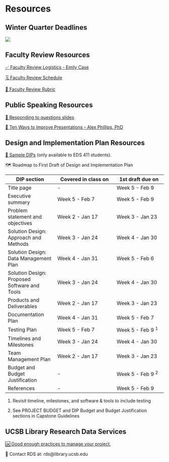# Resources

## Winter Quarter Deadlines

![](/images/winter_deadlines.png)

## Faculty Review Resources

[✅  Faculty Review Logistics - Emily Case](https://docs.google.com/presentation/d/1SS1xtBQEhOVMLV6JcKNH5MXBEe6D4ZmWaeHTKmqhnmE/edit?usp=sharing)

[🗓️  Faculty Review Schedule](https://docs.google.com/document/d/13rNpK38MZSpTbZVxK5n2d2VGZptAqtR_7c0Ekvvup_E/edit?usp=sharing)

[💯  Faculty Review Rubric](https://docs.google.com/document/d/1Rx8zHqRvHuzLxQxEmjBns4Jvs_A_tt2hiDnw8VPYNhY/edit?usp=sharing)

## Public Speaking Resources

[💬  Responding to questions slides](https://docs.google.com/presentation/d/1idCPdoY0y-rUTiGJMcERiEhA56iiUypECBBV6_MJ-sM/edit?usp=sharing)

[🌟  Ten Ways to Improve Presentations - Alex Phillips, PhD](https://docs.google.com/presentation/d/1z9URIEa5Ex7FtDcTMTPbQrWO7mD8XHhdzlKLZzXhfEQ/edit#slide=id.g2b923656a78_0_20)

## Design and Implementation Plan Resources

[📓 Sample DIPs](https://drive.google.com/drive/folders/1i5dkR96C_OOfU57eioQzDL4hi_pso9y8?usp=share_link) (only available to EDS 411 students). 


🗺️ Roadmap to First Draft of Design and Implementation Plan

| DIP section      | Covered in class on | 1st draft due on |
| ---------------- | ------------------- | ---------------- | 
| Title page       |  -  | Week 5 - Feb 9 | 
| Executive summary   | Week 5 - Feb 7 | Week 5 - Feb 9 | 
| Problem statement and objectives | Week 2 - Jan 17 | Week 3 - Jan 23 | 
| Solution Design: Approach and Methods | Week 3 - Jan 24 | Week 4 - Jan 30 |
| Solution Design: Data Management Plan | Week 4 - Jan 31 | Week 5 - Feb 6|
| Solution Design: Proposed Software and Tools |  Week 3 - Jan 24 | Week 4 - Jan 30 |
| Products and Deliverables | Week 2 - Jan 17 | Week 3 - Jan 23|
| Documentation Plan | Week 4 - Jan 31 | Week 5 - Feb 7 | 
| Testing Plan | Week 5 - Feb 7 | Week 5 - Feb 9 ^1^ | 
| Timelines and Milestones | Week 3 - Jan 24 | Week 4 - Jan 30 |
| Team Management Plan | Week 2 - Jan 17 | Week 3 - Jan 23 |
| Budget and Budget Justification | - | Week 5 - Feb 9 ^2^ | 
| References | - | Week 5 - Feb 9 | 


1. Revisit timeline, milestones, and software & tools to include testing

2. See PROJECT BUDGET and DIP Budget and Budget Justification sections in Capstone Guidelines

## UCSB Library Research Data Services

[🆗 Good enough practices to manage your project.](https://ucsb-library-research-data-services.github.io/project-data-management/)

📨 Contact RDS at: rds@library.ucsb.edu